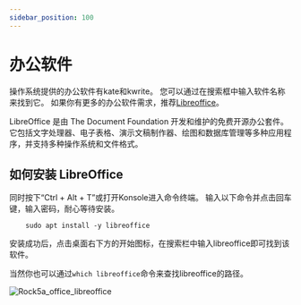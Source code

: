 ```yaml
---
sidebar_position: 100
---
```


# 办公软件

操作系统提供的办公软件有kate和kwrite。 您可以通过在搜索框中输入软件名称来找到它。 如果你有更多的办公软件需求，推荐[Libreoffice](https://www.libreoffice.org/)。

LibreOffice 是由 The Document Foundation 开发和维护的免费开源办公套件。 它包括文字处理器、电子表格、演示文稿制作器、绘图和数据库管理等多种应用程序，并支持多种操作系统和文件格式。

## 如何安装 LibreOffice

同时按下“Ctrl + Alt + T”或打开Konsole进入命令终端。
输入以下命令并点击回车键，输入密码，耐心等待安装。

        sudo apt install -y libreoffice

安装成功后，点击桌面右下方的开始图标，在搜索栏中输入libreoffice即可找到该软件。

当然你也可以通过`which libreoffice`命令来查找libreoffice的路径。

![Rock5a_office_libreoffice](/img/rock5a/rock5a_office_libreoffice.webp)
